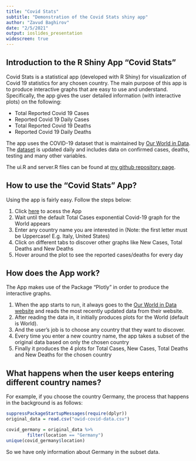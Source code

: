 ```yaml
---
title: "Covid Stats"
subtitle: "Demonstration of the Covid Stats shiny app"
author: "Zavud Baghirov"
date: "2/5/2021"
output: ioslides_presentation
widescreen: true
---
```


## Introduction to the R Shiny App "Covid Stats"

Covid Stats is a statistical app (developed with R Shiny) for visualization of Covid 19 statistics for any chosen country. The main purpose of this app is to produce interactive graphs that are easy to use and understand. Specifically, the app gives the user detailed information (with interactive plots) on the following:

- Total Reported Covid 19 Cases
- Reported Covid 19 Daily Cases
- Total Reported Covid 19 Deaths
- Reported Covid 19 Daily Deaths 

The app uses the COVID-19 dataset that is maintained by [Our World in Data](https://ourworldindata.org/). The [dataset](https://ourworldindata.org/coronavirus-source-data) is updated daily and includes data on confirmed cases, deaths, testing and many other variables.

The ui.R and server.R files can be found at [my github repository page](https://github.com/Zavud/covid_stats_shiny).


## How to use the "Covid Stats" App?

Using the app is fairly easy. Follow the steps below:

1. Click [here](https://zavud.shinyapps.io/Covid_Stats/?_ga=2.198513967.1892869228.1612549660-2072997826.1610824900) to acess the App
2. Wait until the default Total Cases exponential Covid-19 graph for the World appears
3. Enter any country name you are interested in (Note: the first letter must be Uppercase! E.g. Italy, United States)
4. Click on different tabs to discover other graphs like New Cases, Total Deaths and New Deaths
5. Hover around the plot to see the reported cases/deaths for every day

## How does the App work?

The App makes use of the Package "Plotly" in order to produce the interactive graphs.

1. When the app starts to run, it always goes to the [Our World in Data website](https://ourworldindata.org/) and reads the most recently updated data from their website.
2. After reading the data in, it initially produces plots for the World (default is World). 
3. And the user's job is to choose any country that they want to discover.
4. Every time you enter a new country name, the app takes a subset of the original data based on only the chosen country
5. Finally it produces the 4 plots for Total Cases, New Cases, Total Deaths and New Deaths for the chosen country

## What happens when the user keeps entering different country names?

For example, if you choose the country Germany, the process that happens in the background is as follows:

```r

suppressPackageStartupMessages(require(dplyr))
original_data = read.csv("owid-covid-data.csv")
```

```r
covid_germany = original_data %>%
        filter(location == "Germany")
unique(covid_germany$location)
```

So we have only information about Germany in the subset data.

